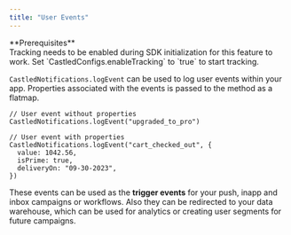 ```yaml
---
title: "User Events"
---
```


<Note>
  **Prerequisites** <br />
  Tracking needs to be enabled during SDK initialization for this feature to work.
  Set `CastledConfigs.enableTracking` to `true` to start tracking.
</Note>

`CastledNotifications.logEvent` can be used to log user events within your app. Properties associated with the events is passed to the method as a flatmap.

```tsx
// User event without properties
CastledNotifications.logEvent("upgraded_to_pro")

// User event with properties
CastledNotifications.logEvent("cart_checked_out", {
  value: 1042.56,
  isPrime: true,
  deliveryOn: "09-30-2023",
})
```

These events can be used as the **trigger events** for your push, inapp and inbox campaigns or workflows.
Also they can be redirected to your data warehouse, which can be used for analytics or creating user segments for future campaigns.
